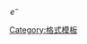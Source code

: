 <span class="Unicode">&#8202;</span>''e''<sup>&minus;</sup><noinclude>
[[Category:格式模板]]
</noinclude>